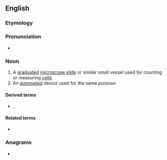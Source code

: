 ==English==

===Etymology===
{{confix|en|cyto|meter}}

===Pronunciation===
* {{rhymes|en|ɒmɪtə(ɹ)|s=4}}

===Noun===
{{en-noun}}

# A [[graduated]] [[microscope slide]] or similar small vessel used for counting or measuring [[cell]]s
# An [[automated]] device used for the same purpose

====Derived terms====
* {{l|en|haemocytometer}}, {{l|en|hemocytometer}}

====Related terms====
* {{l|en|cytometry}}

===Anagrams===
* {{anagrams|en|a=ceemortty|metrocyte}}